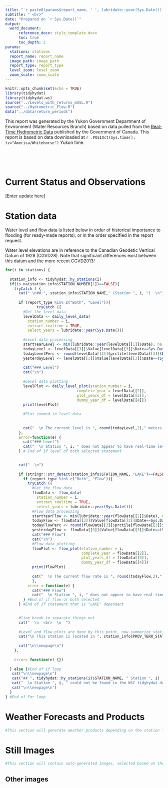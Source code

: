 ```yaml
---
title: "`r paste0(params$report_name, ' ', lubridate::year(Sys.Date()))`"
subtitle: " <br>"
date: "Prepared on `r Sys.Date()`"
output: 
  word_document:
      reference_docx: style_template.docx
      toc: true
      toc_depth: 2
params:
  stations: stations
  report_name: report_name
  image_path: image_path
  report_type: report_type
  level_zoom: level_zoom
  zoom_scale: zoom_scale
---
```


```r
knitr::opts_chunk$set(echo = TRUE)
library(tidyhydat)
library(tidyhydat.ws)
source("../Levels_with_returns_mASL.R")
source("../Hydrometric_Flow.R")
data("../data/return_periods")
```

\newpage

This report was generated by the Yukon Government Department of Environment (Water Resources Branch) based on data pulled from the [Real-Time Hydrometric Data](https://wateroffice.ec.gc.ca/mainmenu/real_time_data_index_e.html) published by the Government of Canada. This report is based on data downloaded at `r .POSIXct(Sys.time(), tz="America/Whitehorse")` Yukon time.

<br>

<br>

# Current Status and Observations

[Enter update here]

\newpage

# Station data

Water level and flow data is listed below in order of historical importance to flooding (for ready-made reports), or in the order specified in the report request.

Water level elevations are in reference to the Canadian Geodetic Vertical Datum of 1928 (CGVD28). Note that significant differences exist between this datum and the more recent CGVD2013!

\newpage

```r

for(i in stations) {
  
  station_info <- tidyhydat::hy_stations(i)
  if(is.na(station_info$STATION_NUMBER[1])==FALSE){
    tryCatch ( {
      cat(" \n## ", station_info$STATION_NAME," (Station ", i, ")  \n")
      
      if (report_type %in% c("Both", "Level")){
              tryCatch ({
        #Get the level data
        levelData <- daily_level_data(
          station_number = i,
          extract_realtime = TRUE,
          select_years = lubridate::year(Sys.Date()))
        
        #Level data processing
        startYearLevel <- min(lubridate::year(levelData[[1]]$Date), na.rm = T)
        todayLevel <- levelData[[3]]$Value[levelData[[3]]$Date==Sys.Date()]
        todayLevelPerc <- round(levelData[[3]]$prctile[levelData[[3]]$Date==Sys.Date()],2)
        yesterdayLevel <- levelData[[3]]$Value[levelData[[3]]$Date==(Sys.Date()-1)]
        
        cat("### Level")
        cat("\n")
        
        #Level data plotting
        levelPlot <- daily_level_plot(station_number = i,
                                complete_year = levelData[[2]],
                                plot_years_df = levelData[[3]],
                                dummy_year_df = levelData[[4]])
        print(levelPlot)
        
        #Plot zoomed-in level data
        
        
        cat("  \n The current level is ", round(todayLevel,2)," meters above sea level which corresponds to the ", todayLevelPerc, " percentile of historic levels for this station. Since yesterday, the level has ", ifelse(todayLevel<yesterdayLevel, "decreased", "increased"), " by ", round(abs(todayLevel-yesterdayLevel), 3)," meters.  \n")
      },
      error=function(e) {
        cat("### Level")
        cat("  \n Station ", i, " does not appear to have real-time level data right now.  \n")})
      } # End of if level of both selected statement

      
      cat("  \n")
      
      if (stringr::str_detect(station_info$STATION_NAME, "LAKE")==FALSE){ #Lakes don't have flow measurements!
        if (report_type %in% c("Both", "Flow")){
          tryCatch ({
            #Get the flow data
            flowData <- flow_data(
              station_number = i,
              extract_realtime = TRUE,
              select_years = lubridate::year(Sys.Date()))
            #Flow data processing
            startYearFlow <- min(lubridate::year(flowData[[1]]$Date), na.rm = T)
            todayFlow <- flowData[[3]]$Value[flowData[[3]]$Date==Sys.Date()]
            todayFlowPerc <- round(flowData[[3]]$prctile[flowData[[3]]$Date==Sys.Date()],2)
            yesterdayFlow <- flowData[[3]]$Value[flowData[[3]]$Date==(Sys.Date()-1)]
            cat("### Flow")
            cat("\n")
            #Flow data plotting
            flowPlot <- flow_plot(station_number = i,
                                  complete_year = flowData[[2]],
                                  plot_years_df = flowData[[3]],
                                  dummy_year_df = flowData[[4]])
            print(flowPlot)
            
            cat("  \n The current flow rate is ", round(todayFlow,2)," cubic meters per second which corresponds to the ", todayFlowPerc, " percentile of historic flow volume for this station. Since yesterday, the level has ", ifelse(todayFlow<yesterdayFlow, "decreased", "increased"), " by ", round(abs(todayFlow-yesterdayFlow), 3)," cubic meters per second.")
            },
          error = function(e) {
            cat("### Flow")
            cat("  \n Station ", i, " does not appear to have real-time flow (discharge) data right now. \n")})
        } #End of if flow or both selected
      } #End of if statement that is "LAKE" dependent

      
      #line break to separate things out
      cat("  \n  <br>  \n  ") 
      
      #Level and flow plots are done by this point, now summarize station information.
      cat("\n This station is located in ", station_info$PROV_TERR_STATE_LOC, " at longitude ", round(station_info$LONGITUDE, 2), ", latitude ", round(station_info$LATITUDE,2), ". Level data collection began in ", startYearLevel, " and flow data collection began in ", startYearFlow, ". The historic level data are ", spatstat.utils::percentage(sum(stats::complete.cases(levelData[[1]]))/nrow(levelData[[1]])), " complete and the historic flow data are ", spatstat.utils::percentage(sum(stats::complete.cases(flowData[[1]]))/nrow(flowData[[1]])), " complete.  \n")
      
      cat("\n\\newpage\n")
    }, 
    
    error= function(e) {})
    
  } else {#End of if loop
   cat("\n\\newpage\n") 
   cat("## ", tidyhydat::hy_stations(i)$STATION_NAME, " Station ", i)
   cat("  \n Station ", i, " could not be found in the WSC tidyhydat database.\n")
   cat("\n\\newpage\n")
  }
} #End of For loop
```

# Weather Forecasts and Products

```r
#This section will generate weather products depending on the station locations(s). For example, Marsh Lake would get a forecast for Whitehorse and weather products for southern lakes.

```

\newpage

# Still Images

```r
#This section will contain auto-generated images, selected based on the stations(s) selected. This section might exist only for the pre-made reports and not the custom reports, tbd.
```

## Other images

```r

```
